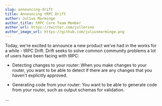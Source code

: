 ```yaml
---
slug: announcing-drift
title: Announcing tRPC Drift
author: Julius Marminge
author_title: tRPC Core Team Member
author_url: https://twitter.com/jullerino
author_image_url: https://github.com/juliusmarminge.png
---
```


Today, we're excited to announce a new product we've had in the works for a while - tRPC Drift. Drift seeks to solve common community problems a lot of users have been facing with tRPC:

- Detecting changes to your router: When you make changes to your router, you want to be able to detect if there are any changes that you haven't explicitly approved.

- Generating code from your router: You want to be able to generate code from your router, such as output schemas for validation.

...
